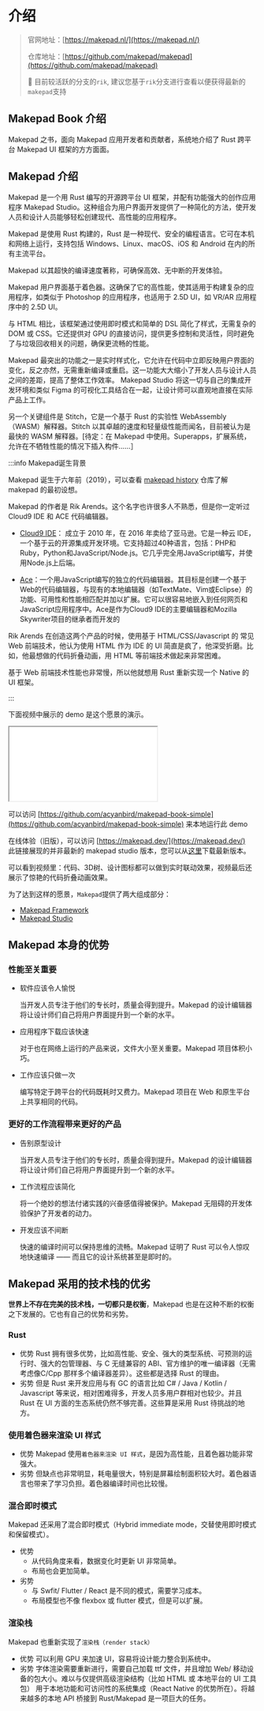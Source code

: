 # 介绍

> 官网地址：[https://makepad.nl/](https://makepad.nl/)
>
> 仓库地址：[https://github.com/makepad/makepad](https://github.com/makepad/makepad)
>
> 🚧 目前较活跃的分支的`rik`, 建议您基于`rik`分支进行查看以便获得最新的`makepad`支持

## Makepad Book 介绍

Makepad 之书，面向 Makepad 应用开发者和贡献者，系统地介绍了 Rust 跨平台 Makepad UI 框架的方方面面。

## Makepad 介绍

Makepad 是一个用 Rust 编写的开源跨平台 UI 框架，并配有功能强大的创作应用程序 Makepad Studio。这种组合为用户界面开发提供了一种简化的方法，使开发人员和设计人员能够轻松创建现代、高性能的应用程序。

Makepad 是使用 Rust 构建的，Rust 是一种现代、安全的编程语言。它可在本机和网络上运行，支持包括 Windows、Linux、macOS、iOS 和 Android 在内的所有主流平台。

Makepad 以其超快的编译速度著称，可确保高效、无中断的开发体验。

Makepad 用户界面基于着色器。这确保了它的高性能，使其适用于构建复杂的应用程序，如类似于 Photoshop 的应用程序，也适用于 2.5D UI，如 VR/AR 应用程序中的 2.5D UI。

与 HTML 相比，该框架通过使用即时模式和简单的 DSL 简化了样式，无需复杂的 DOM 或 CSS。它还提供对 GPU 的直接访问，提供更多控制和灵活性，同时避免了与垃圾回收相关的问题，确保更流畅的性能。

Makepad 最突出的功能之一是实时样式化，它允许在代码中立即反映用户界面的变化，反之亦然，无需重新编译或重启。这一功能大大缩小了开发人员与设计人员之间的差距，提高了整体工作效率。
Makepad Studio 将这一切与自己的集成开发环境和类似 Figma 的可视化工具结合在一起，让设计师可以直观地直接在实际产品上工作。

另一个关键组件是 Stitch，它是一个基于 Rust 的实验性 WebAssembly（WASM）解释器。Stitch 以其卓越的速度和轻量级性能而闻名，目前被认为是最快的 WASM 解释器。[待定：在 Makepad 中使用。Superapps，扩展系统，允许在不牺牲性能的情况下插入构件......］


:::info Makepad诞生背景

Makepad 诞生于六年前（2019），可以查看 [makepad history](https://github.com/makepad/makepad_history) 仓库了解 makepad 的最初设想。

Makepad 的作者是 Rik Arends。这个名字也许很多人不熟悉，但是你一定听过 Cloud9 IDE 和 ACE 代码编辑器。

- [Cloud9 IDE](https://aws.amazon.com/cn/cloud9/)： 成立于 2010 年，在 2016 年卖给了亚马逊。它是一种云 IDE，一个基于云的开源集成开发环境。它支持超过40种语言，包括：PHP和Ruby，Python和JavaScript/Node.js。它几乎完全用JavaScript编写，并使用Node.js上后端。

- [Ace](https://ace.c9.io/)：一个用JavaScript编写的独立的代码编辑器。其目标是创建一个基于Web的代码编辑器，与现有的本地编辑器（如TextMate、Vim或Eclipse）的功能、可用性和性能相匹配并加以扩展。它可以很容易地嵌入到任何网页和JavaScript应用程序中。Ace是作为Cloud9 IDE的主要编辑器和Mozilla Skywriter项目的继承者而开发的

Rik Arends 在创造这两个产品的时候，使用基于 HTML/CSS/Javascript 的 常见 Web 前端技术，他认为使用 HTML 作为 IDE 的 UI 简直是疯了，他深受折磨。比如，他最想做的代码折叠动画，用 HTML 等前端技术做起来非常困难。

基于 Web 前端技术性能也非常慢，所以他就想用 Rust 重新实现一个 Native 的 UI 框架。

:::

下面视频中展示的 demo 是这个愿景的演示。

<iframe style={{width: "100%", height: 500}} src="//player.bilibili.com/player.html?isOutside=true&aid=1706295249&bvid=BV1QT421k7ej&cid=1623232698&p=1"></iframe>

可以访问 [https://github.com/acyanbird/makepad-book-simple](https://github.com/acyanbird/makepad-book-simple) 来本地运行此 demo

在线体验（旧版），可以访问 [https://makepad.dev/](https://makepad.dev/)  
此链接展现的并非最新的 makepad studio 版本，您可以从[这里](https://crates.io/crates/makepad-studio)下载最新版本。

可以看到视频里：代码、3D树、设计图标都可以做到实时联动效果，视频最后还展示了惊艳的代码折叠动画效果。


为了达到这样的愿景，`Makepad`提供了两大组成部分：

- [Makepad Framework](/guide/start/makepad-framework)
- [Makepad Studio](/guide/start/makepad-studio)

## Makepad 本身的优势

### 性能至关重要

- 软件应该令人愉悦

    当开发人员专注于他们的专长时，质量会得到提升。Makepad 的设计编辑器将让设计师们自己将用户界面提升到一个新的水平。

- 应用程序下载应该快速

    对于也在网络上运行的产品来说，文件大小至关重要。Makepad 项目体积小巧。

- 工作应该只做一次

    编写特定于跨平台的代码既耗时又费力。Makepad 项目在 Web 和原生平台上共享相同的代码。

### 更好的工作流程带来更好的产品

- 告别原型设计

    当开发人员专注于他们的专长时，质量会得到提升。Makepad 的设计编辑器将让设计师们自己将用户界面提升到一个新的水平。

- 工作流程应该简化

    将一个绝妙的想法付诸实践的兴奋感值得被保护。Makepad 无阻碍的开发体验保护了开发者的动力。

- 开发应该不间断

    快速的编译时间可以保持思维的流畅。Makepad 证明了 Rust 可以令人惊叹地快速编译 —— 而且它的设计系统甚至是即时的。

## Makepad 采用的技术栈的优劣

**世界上不存在完美的技术栈，一切都只是权衡**，Makepad 也是在这种不断的权衡之下发展的。它也有自己的优势和劣势。


### Rust
- 优势
    Rust 拥有很多优势，比如高性能、安全、强大的类型系统、可预测的运行时、强大的包管理器、与 C 无缝兼容的 ABI、官方维护的唯一编译器（无需考虑像C/Cpp 那样多个编译器差异）。这些都是选择 Rust 的理由。
- 劣势
    但是 Rust 来开发应用与有 GC 的语言比如 C# / Java / Kotlin / Javascript 等来说，相对困难得多，开发人员多用户群相对也较少。并且 Rust 在 UI 方面的生态系统仍然不够完善。这些算是采用 Rust 待挑战的地方。

### 使用着色器来渲染 UI 样式
- 优势
    Makepad 使用`着色器来渲染 UI 样式`，是因为高性能，且着色器功能非常强大。
- 劣势
    但缺点也非常明显，耗电量很大，特别是屏幕绘制面积较大时。着色器语言也带来了学习负担。着色器编译时间也比较慢。

### 混合即时模式
Makepad 还采用了混合即时模式（Hybrid immediate mode，交替使用即时模式和保留模式）。
- 优势
    - 从代码角度来看，数据变化时更新 UI 非常简单。
    - 布局也会更加简单。
- 劣势
    - 与 Swfit/ Flutter / React 是不同的模式，需要学习成本。 
    - 布局模型也不像 flexbox 或 flutter 模式，但是可以扩展。

### 渲染栈
Makepad 也重新实现了`渲染栈（render stack）`
- 优势
    可以利用 GPU 来加速 UI，容易将设计能力整合到系统中。
- 劣势
    字体渲染需要重新进行，需要自己加载 ttf 文件，并且增加 Web/ 移动设备的包大小。难以与仅提供高级渲染结构（比如 HTML 或 本地平台的 UI 工具包） 用于本地功能和可访问性的系统集成（React Native 的优势所在）。将越来越多的本地 API 桥接到 Rust/Makepad 是一项巨大的任务。
